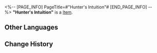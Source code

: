 <%-- [PAGE_INFO]
PageTitle=#"Hunter's Intuition"#
[END_PAGE_INFO] --%>
{{Item Infobox
|title       = "Hunter's Intuition"
|id          = 210212
|image       = Item Hunter's Intuition.png
|type        = 
|invCategory = Valuables
|rarity      = 3
|effect      =
A record that can be played on the Express' phonograph. It might be a chance acquisition or a gift from someone else. All sorts of memories surge up when the music plays &mdash; the smiles, encounters, touches, and the excitement of battle. Maybe that is why people still collect records even as society rapidly advances.
The current record contains the track "Hunter's Intuition."
|description =

''To have true discernment is to have the eye of the hunter.''
}}
'''"Hunter's Intuition"''' is a [[Item]].

==Other Languages==
{{Other Languages
|en   = "Hunter's Intuition"
|zhs  = 《猎手的预视》
|zht  = 〈獵手的預視〉
|ja   = 『ハンターの予見』
|ko   = ≪사냥꾼의 직감≫
|es   = La intuición de la cazadora
|fr   = « Hunter's Intuition »
|ru   = Hunter's Intuition
|th   = Hunter's Intuition
|vi   = "Trực Giác Của Thợ Săn"
|de   = „Intuition des Jägers“
|id   = "Hunter's Intuition"
|pt   = "Hunter's Intuition"
}}

==Change History==
{{Change History|2.0}}